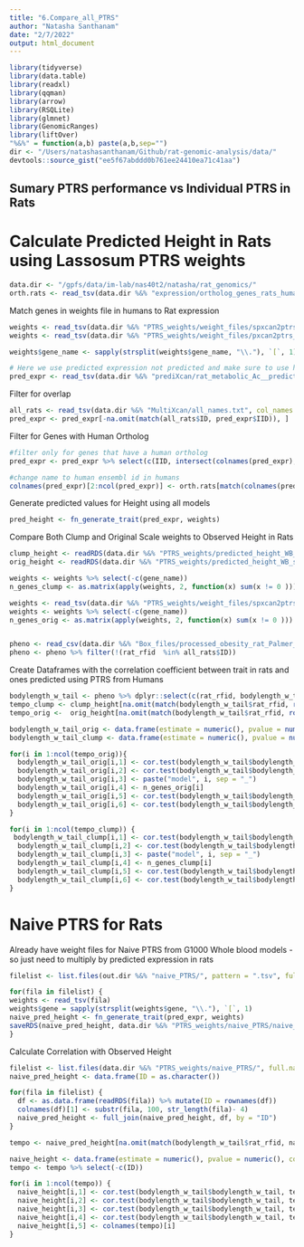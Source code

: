 ```yaml
---
title: "6.Compare_all_PTRS"
author: "Natasha Santhanam"
date: "2/7/2022"
output: html_document
---
```


```r
library(tidyverse)
library(data.table)
library(readxl)
library(qqman)
library(arrow)
library(RSQLite)
library(glmnet)
library(GenomicRanges)
library(liftOver)
"%&%" = function(a,b) paste(a,b,sep="")
dir <- "/Users/natashasanthanam/Github/rat-genomic-analysis/data/"
devtools::source_gist("ee5f67abddd0b761ee24410ea71c41aa")
```

## Sumary PTRS performance vs Individual PTRS in Rats

# Calculate Predicted Height in Rats using Lassosum PTRS weights
```r
data.dir <- "/gpfs/data/im-lab/nas40t2/natasha/rat_genomics/"
orth.rats <- read_tsv(data.dir %&% "expression/ortholog_genes_rats_humans.tsv", col_names = TRUE)
```

 Match genes in weights file in humans to Rat expression 
```r
weights <- read_tsv(data.dir %&% "PTRS_weights/weight_files/spxcan2ptrs_original_scale.Standing_height.Whole_Blood.weights.tsv")
weights <- read_tsv(data.dir %&% "PTRS_weights/weight_files/pxcan2ptrs_clump.Standing_height.Whole_Blood.weights.tsv")

weights$gene_name <- sapply(strsplit(weights$gene_name, "\\."), `[`, 1)

# Here we use predicted expression not predicted and make sure to use human ensembl id gene name
pred_expr <- read_tsv(data.dir %&% "prediXcan/rat_metabolic_Ac__predict.txt") %>% select(-c(FID))
```

Filter for overlap
```r
all_rats <- read_tsv(data.dir %&% "MultiXcan/all_names.txt", col_names = TRUE)
pred_expr <- pred_expr[-na.omit(match(all_rats$ID, pred_expr$IID)), ]
```

Filter for Genes with Human Ortholog
```r
#filter only for genes that have a human ortholog
pred_expr <- pred_expr %>% select(c(IID, intersect(colnames(pred_expr), orth.rats$rnorvegicus_homolog_ensembl_gene) ))

#change name to human ensembl id in humans
colnames(pred_expr)[2:ncol(pred_expr)] <- orth.rats[match(colnames(pred_expr)[2:ncol(pred_expr)], orth.rats$rnorvegicus_homolog_ensembl_gene), 1] %>% .[["ensembl_gene_id"]]
```


Generate predicted values for Height using all models 
```r
pred_height <- fn_generate_trait(pred_expr, weights)
```


Compare Both Clump and Original Scale weights to Observed Height in Rats
```r
clump_height <- readRDS(data.dir %&% "PTRS_weights/predicted_height_WB_spxcan2ptrs_clump.RDS")
orig_height <- readRDS(data.dir %&% "PTRS_weights/predicted_height_WB_spxcan2ptrs_original_scale.RDS")

weights <- weights %>% select(-c(gene_name))
n_genes_clump <- as.matrix(apply(weights, 2, function(x) sum(x != 0 )))

weights <- read_tsv(data.dir %&% "PTRS_weights/weight_files/spxcan2ptrs_original_scale.Standing_height.Whole_Blood.weights.tsv")
weights <- weights %>% select(-c(gene_name))
n_genes_orig <- as.matrix(apply(weights, 2, function(x) sum(x != 0 )))


pheno <- read_csv(data.dir %&% "Box_files/processed_obesity_rat_Palmer_phenotypes.csv") %>% dplyr::select(c(rat_rfid, bmi_bodylength_w_tail, bmi_bodylength_wo_tail, bodylength_w_tail, bodylength_wo_tail, tail_length)) 
pheno <- pheno %>% filter(!(rat_rfid  %in% all_rats$ID))
```

Create Dataframes with the correlation coefficient between trait in rats and ones predicted using PTRS from Humans
```r
bodylength_w_tail <- pheno %>% dplyr::select(c(rat_rfid, bodylength_w_tail)) %>% na.omit()
tempo_clump <- clump_height[na.omit(match(bodylength_w_tail$rat_rfid, rownames(clump_height))), ]
tempo_orig <-  orig_height[na.omit(match(bodylength_w_tail$rat_rfid, rownames(orig_height))), ]

bodylength_w_tail_orig <- data.frame(estimate = numeric(), pvalue = numeric(), model = character(), n.genes = numeric(), conf.int.min = numeric(), conf.int.max = numeric())
bodylength_w_tail_clump <- data.frame(estimate = numeric(), pvalue = numeric(), model = character(), n.genes = numeric() , conf.int.min = numeric(), conf.int.max = numeric())

for(i in 1:ncol(tempo_orig)){
  bodylength_w_tail_orig[i,1] <- cor.test(bodylength_w_tail$bodylength_w_tail, tempo_orig[,i])$estimate
  bodylength_w_tail_orig[i,2] <- cor.test(bodylength_w_tail$bodylength_w_tail, tempo_orig[,i])$p.value
  bodylength_w_tail_orig[i,3] <- paste("model", i, sep = "_")
  bodylength_w_tail_orig[i,4] <- n_genes_orig[i]
  bodylength_w_tail_orig[i,5] <- cor.test(bodylength_w_tail$bodylength_w_tail, tempo_orig[,i])$conf.int[1]
  bodylength_w_tail_orig[i,6] <- cor.test(bodylength_w_tail$bodylength_w_tail, tempo_orig[,i])$conf.int[2]
}

for(i in 1:ncol(tempo_clump)) {
 bodylength_w_tail_clump[i,1] <- cor.test(bodylength_w_tail$bodylength_w_tail, tempo_clump[,i])$estimate
  bodylength_w_tail_clump[i,2] <- cor.test(bodylength_w_tail$bodylength_w_tail, tempo_clump[,i])$p.value
  bodylength_w_tail_clump[i,3] <- paste("model", i, sep = "_")
  bodylength_w_tail_clump[i,4] <- n_genes_clump[i]
  bodylength_w_tail_clump[i,5] <- cor.test(bodylength_w_tail$bodylength_w_tail, tempo_clump[,i])$conf.int[1]
  bodylength_w_tail_clump[i,6] <- cor.test(bodylength_w_tail$bodylength_w_tail, tempo_clump[,i])$conf.int[2]
}
```


# Naive PTRS for Rats
Already have weight files for Naive PTRS from G1000 Whole blood models - so just need to multiply by predicted expression in rats

```r
filelist <- list.files(out.dir %&% "naive_PTRS/", pattern = ".tsv", full.names = TRUE)

for(fila in filelist) {
weights <- read_tsv(fila)
weights$gene = sapply(strsplit(weights$gene, "\\."), `[`, 1)
naive_pred_height <- fn_generate_trait(pred_expr, weights)
saveRDS(naive_pred_height, data.dir %&% "PTRS_weights/naive_PTRS/naive_PTRS_new_pred_height_" %&% substr(fila, 113, str_length(fila)-4) %&% ".RDS")
}
```

Calculate Correlation with Observed Height
```r
filelist <- list.files(data.dir %&% "PTRS_weights/naive_PTRS/", full.names = TRUE)
naive_pred_height <- data.frame(ID = as.character())

for(fila in filelist) {
  df <- as.data.frame(readRDS(fila)) %>% mutate(ID = rownames(df)) 
  colnames(df)[1] <- substr(fila, 100, str_length(fila)- 4)
  naive_pred_height <- full_join(naive_pred_height, df, by = "ID")
}

tempo <- naive_pred_height[na.omit(match(bodylength_w_tail$rat_rfid, naive_pred_height$ID)), ]

naive_height <- data.frame(estimate = numeric(), pvalue = numeric(), conf.int.min = numeric(), conf.int.max = numeric(), model = character() )
tempo <- tempo %>% select(-c(ID))

for(i in 1:ncol(tempo)) {
  naive_height[i,1] <- cor.test(bodylength_w_tail$bodylength_w_tail, tempo[,i])$estimate
  naive_height[i,2] <- cor.test(bodylength_w_tail$bodylength_w_tail, tempo[,i])$p.value
  naive_height[i,3] <- cor.test(bodylength_w_tail$bodylength_w_tail, tempo[,i])$conf.int[1]
  naive_height[i,4] <- cor.test(bodylength_w_tail$bodylength_w_tail, tempo[,i])$conf.int[2]
  naive_height[i,5] <- colnames(tempo)[i]
}
```
